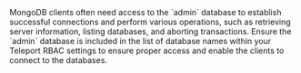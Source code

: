 <Admonition type="note">
  MongoDB clients often need access to the `admin` database to establish
  successful connections and perform various operations, such as retrieving
  server information, listing databases, and aborting transactions. Ensure the
  `admin` database is included in the list of database names within your
  Teleport RBAC settings to ensure proper access and enable the clients to
  connect to the databases.
</Admonition>
